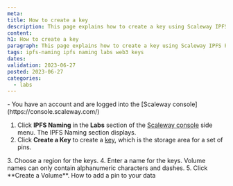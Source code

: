 ```yaml
---
meta:
title: How to create a key
description: This page explains how to create a key using Scaleway IPFS Naming
content:
h1: How to create a key
paragraph: This page explains how to create a key using Scaleway IPFS Pinning
tags: ipfs-naming ipfs naming labs web3 keys
dates:
validation: 2023-06-27
posted: 2023-06-27
categories:
  - labs
---
```


<Macro id="iam-requirements" />

<Message type="requirement">
    - You have an account and are logged into the [Scaleway console](https://console.scaleway.com/)
</Message>

1. Click **IPFS Naming** in the **Labs** section of the [Scaleway console](https://console.scaleway.com) side menu. The IPFS Naming section displays.
2. Click **Create a Key** to create a [key](/labs/ipfs/concepts/#volume), which is the storage area for a set of pins.
<Lightbox src="scaleway-create-volume-ipfs.webp" alt="" />
3. Choose a region for the keys.
<Lightbox src="choose-region-ipfs.webp" alt="" />
4. Enter a name for the keys.
<Message type="important">
    Volume names can only contain alphanumeric characters and dashes.
</Message>

<Lightbox src="scaleway-choose-name-ipfs.webp" alt="" />
5. Click **Create a Volume**.

<Navigation title="See Also">
    <NextButton to="/labs/ipfs/how-to/add-pin/">How to add a pin to your data</NextButton>
</Navigation>